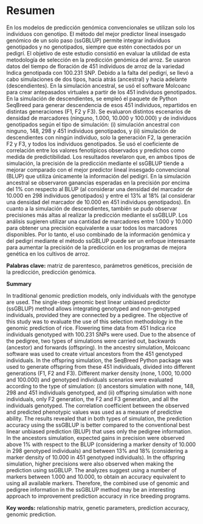 
<!-- Para renderizar: bookdown::render_book("index.Rmd", "bookdown::pdf_book") -->

# Resumen

\noindent 
En los modelos de predicción genómica convencionales se utilizan solo los individuos con genotipo. El método del mejor predictor lineal insesgado genómico de un solo paso (ssGBLUP) permite integrar individuos genotipados y no genotipados, siempre que estén conectados por un pedigrí. El objetivo de este estudio consistió en evaluar la utilidad de esta metodología de selección en la predicción genómica del arroz. Se usaron datos del tiempo de floración de 451 individuos de arroz de la variedad Indica genotipada con 100.231 SNP. Debido a la falta del pedigrí, se llevó a cabo simulaciones de dos tipos, hacia atrás (ancestral) y hacia adelante (descendientes). En la simulación ancestral, se usó el software Molcoanc para crear antepasados virtuales a partir de los 451 individuos genotipados. En la simulación de descendientes, se empleó el paquete de Python SeqBreed para generar descendencia de esos 451 individuos, repartidos en distintas generaciones (F1, F2 y F3). Se evaluaron distintos escenarios de densidad de marcadores (ninguno, 1.000, 10.000 y 100.000) y de individuos genotipados según el tipo de simulación: (i) simulación ancestral con ninguno, 148, 298 y 451 individuos genotipados, y (ii) simulación de descendientes con ningún individuo, solo la generación F2, la generación F2 y F3, y todos los individuos genotipados. Se usó el coeficiente de correlación entre los valores fenotípicos observados y predichos como medida de predictibilidad. Los resultados revelaron que, en ambos tipos de simulación, la precisión de la predicción mediante el ssGBLUP tiende a mejorar comparado con el mejor predictor lineal insesgado convencional (BLUP) que utiliza únicamente la información del pedigrí. En la simulación ancestral se observaron ganancias esperadas en la precisión por encima del 1% con respecto al BLUP (al considerar una densidad del marcador de 10.000 en 298 individuos genotipados) y entre el 13% al 18% (al considerar una densidad del marcador de 10.000 en 451 individuos genotipados). En cuanto a la simulación de descendientes, también se pudo observar precisiones más altas al realizar la predicción mediante el ssGBLUP. Los análisis sugieren utilizar una cantidad de marcadores entre 1.000 y 10.000 para obtener una precisión equivalente a usar todos los marcadores disponibles. Por lo tanto, el uso combinado de la información genómica y del pedigrí mediante el método ssGBLUP puede ser un enfoque interesante para aumentar la precisión de la predicción en los programas de mejora genética en los cultivos de arroz.

\hspace*{1em}
\noindent 
__Palabras clave:__ matriz de parentesco, parámetros genéticos, precisión de la predicción, predicción genómica.

\newpage
\noindent 

\noindent 
**Summary**

\hspace*{1em}
\noindent 
In traditional genomic prediction models, only individuals with the genotype are used. The single-step genomic best linear unbiased predictor (ssGBLUP) method allows integrating genotyped and non-genotyped individuals, provided they are connected by a pedigree. The objective of this study was to evaluate the use of this selection methodology in the genomic prediction of rice. Flowering time data from 451 Indica rice individuals genotyped with 100.231 SNPs were used. Due to the absence of the pedigree, two types of simulations were carried out, backwards (ancestor) and forwards (offspring). In the ancestry simulation, Molcoanc software was used to create virtual ancestors from the 451 genotyped individuals. In the offspring simulation, the SeqBreed Python package was used to generate offspring from these 451 individuals, divided into different generations (F1, F2 and F3). Different marker density (none, 1.000, 10.000 and 100.000) and genotyped individuals scenarios were evaluated according to the type of simulation: (i) ancestors simulation with none, 148, 298 and 451 individuals genotyped, and (ii) offspring simulation with none individuals, only F2 generation, the F2 and F3 generation, and all the individuals genotyped. The correlation coefficient between the observed and predicted phenotypic values was used as a measure of predictive ability. The results revealed that in both types of simulation, the prediction accuracy using the ssGBLUP is better compared to the conventional best linear unbiased prediction (BLUP) that uses only the pedigree information. In the ancestors simulation, expected gains in precision were observed above 1% with respect to the BLUP (considering a marker density of 10.000 in 298 genotyped individuals) and between 13% and 18% (considering a marker density of 10.000 in 451 genotyped individuals). In the offspring simulation, higher precisions were also observed when making the prediction using ssGBLUP. The analyzes suggest using a number of markers between 1.000 and 10.000, to obtain an accuracy equivalent to using all available markers. Therefore, the combined use of genomic and pedigree information in the ssGBLUP method may be an interesting approach to improvement prediction accuracy in rice breeding programs.

\hspace*{1em}
\noindent 
__Key words:__ relationship matrix, genetic parameters, prediction accuracy, genomic prediction.

\newpage
